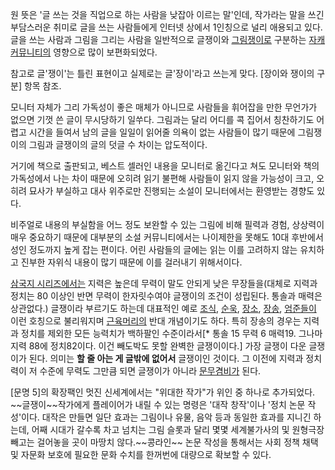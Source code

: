 원 뜻은 '글 쓰는 것을 직업으로 하는 사람을 낮잡아 이르는 말'인데, 작가라는 말을 쓰긴 부담스러운 취미로 글을 쓰는 사람들에게 인터넷 상에서 1인칭으로 널리 애용되고 있다. 글을 쓰는 사람과 그림을 그리는 사람을 일반적으로 글쟁이와 [[그림쟁이]]로 구분하는 [[자캐 커뮤니티]]의 영향으로 많이 보편화되었다.

참고로 글'쟁이'는 틀린 표현이고 실제로는 글'장이'라고 쓰는게 맞다. [장이와 쟁이의 구분] 항목 참조.

모니터 자체가 그리 가독성이 좋은 매체가 아니므로 사람들을 휘어잡을 만한 무언가가 없으면 기껏 쓴 글이 무시당하기 일쑤다. 그림과는 달리 어디를 콕 집어서 칭찬하기도 어렵고 시간을 들여서 남의 글을 일일이 읽어줄 의욕이 없는 사람들이 많기 때문에 그림쟁이의 그림과 글쟁이의 글의 덧글 수 차이는 압도적이다.

거기에 책으로 출판되고, 베스트 셀러인 내용을 모니터로 옮긴다고 쳐도 모니터와 책의 가독성에서 나는 차이 때문에 오히려 읽기 불편해 사람들이 읽지 않을 가능성이 크고, 오히려 묘사가 부실하고 대사 위주로만 진행되는 소설이 모니터에서는 환영받는 경향도 있다.

비주얼로 내용의 부실함을 어느 정도 보완할 수 있는 그림에 비해 필력과 경험, 상상력이 매우 중요하기 때문에 대부분의 소설 커뮤니티에서는 나이제한을 못해도 10대 후반에서 성인 정도까지 높게 잡는 편이다. 어린 사람들의 글에는 읽는 이를 고려하지 않는 유치하고 진부한 자위식 내용이 많기 때문에 이를 걸러내기 위해서이다.

[[삼국지 시리즈]]에서는 지력은 높은데 무력이 말도 안되게 낮은 무장들을(대체로 지력과 정치는 80 이상인 반면 무력이 한자릿수여야 글쟁이의 조건이 성립된다. 통솔과 매력은 상관없다.) 글쟁이라 부르기도 하는데 대표적인 예로 [[조식]], [[순욱]], [[장소]], [[장송]], [[엄준]]들이 이런 호칭으로 불리워지며 [[근육머리]]의 반대 개념이기도 하다. 특히 장송의 경우는 지력과 정치를 제외한 모든 능력치가 백하팔인 수준이라서[* 통솔 15 무력 6 매력19. 그나마 지력 88에 정치82이다. 이건 빼도박도 못할 완벽한 글쟁이이다.] 가장 글쟁이 다운 글쟁이가 된다. 의미는 '''할 줄 아는 게 글밖에 없어서''' 글쟁이인 것이다. 그 이전에 지력과 정치력이 저 수준에 무력도 그만큼 되면 글쟁이가 아니라 [[문무겸비]]가 된다.

[문명 5]의 확장팩인 멋진 신세계에서는 "위대한 작가"가 위인 중 하나로 추가되었다. ~~글쟁이~~작가에게 플레이어가 내릴 수 있는 명령은 '대작 창작'이나 '정치 논문 작성'이다. 대작은 만들면 일단 효과는 그림이나 유물, 음악 등과 동일한 효과를 지니긴 하는데, 어째 시대가 갈수록 차고 넘치는 그림 슬롯과 달리 몇몇 세계불가사의 및 원형극장 빼고는 걸어놓을 곳이 마땅치 않다.~~콩라인~~ 논문 작성을 통해서는 사회 정책 채택 및 자문화 보호에 필요한 문화 수치를 한꺼번에 대량으로 확보할 수 있다. 
